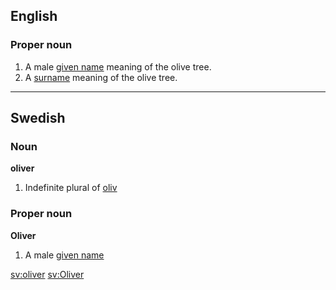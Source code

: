 {{stub}}
==English==
===Proper noun===
# A male [[given name]] meaning of the olive tree.
# A [[surname]] meaning of the olive tree.

----
==Swedish==
===Noun===
'''oliver'''

#Indefinite plural of [[oliv]]

===Proper noun===
'''Oliver'''

# A male [[given name]]

[[sv:oliver]]
[[sv:Oliver]]